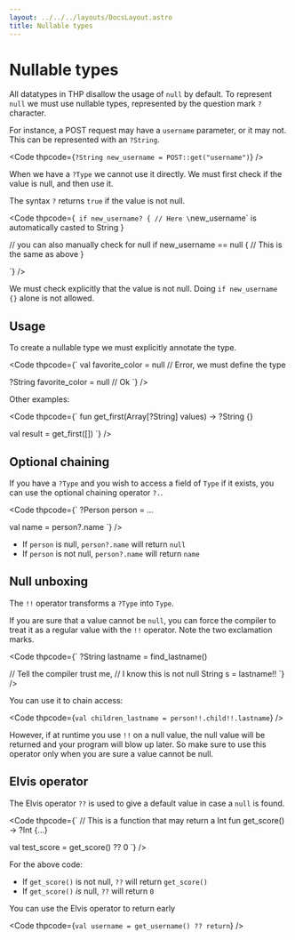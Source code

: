 ```yaml
---
layout: ../../../layouts/DocsLayout.astro
title: Nullable types
---
```


# Nullable types

All datatypes in THP disallow the usage of `null` by default.
To represent `null` we must use nullable types, represented
by the question mark `?` character.

For instance, a POST request may have a `username` parameter,
or it may not. This can be represented with an `?String`.

<Code thpcode={`
?String new_username = POST::get("username")
`} />

When we have a `?Type` we cannot use it directly. We must first
check if the value is null, and then use it.

The syntax `?` returns `true` if the value is not null.

<Code thpcode={`
if new_username?
{
    // Here \`new_username\` is automatically casted to String
}

// you can also manually check for null
if new_username == null
{
    // This is the same as above
}

`} />

We must check explicitly that the value is not null. Doing
`if new_username {}` alone is not allowed.

## Usage

To create a nullable type we must explicitly annotate the type.

<Code thpcode={`
val favorite_color = null      // Error, we must define the type

?String favorite_color = null  // Ok
`} /> 

Other examples:

<Code thpcode={`
fun get_first(Array[?String] values) -> ?String {}

val result = get_first([])
`} />

## Optional chaining

If you have a `?Type` and you wish to access a field of `Type` if it exists,
you can use the optional chaining operator `?.`.

<Code thpcode={`
?Person person = ...

val name = person?.name
`} />

- If `person` is null, `person?.name` will return `null`
- If `person` is not null, `person?.name` will return `name`


## Null unboxing

The `!!` operator transforms a `?Type` into `Type`.

If you are sure that a value cannot be `null`, you can force the
compiler to treat it as a regular value with the `!!` operator.
Note the two exclamation marks.

<Code thpcode={`
?String lastname = find_lastname()

// Tell the compiler trust me,
// I know this is not null
String s = lastname!!
`} />

You can use it to chain access:

<Code thpcode={`
val children_lastname = person!!.child!!.lastname
`} />

However, if at runtime you use `!!` on a null value,
the null value will be returned and your program will
blow up later. So make sure to use this operator
only when you are sure a value cannot be null.


## Elvis operator

The Elvis operator `??` is used to give a default value in case a `null` is found.

<Code thpcode={`
// This is a function that may return a Int
fun get_score() -> ?Int {...}

val test_score = get_score() ?? 0
`} />

For the above code:

- If `get_score()` is not null, `??` will return `get_score()`
- If `get_score()` *is* null, `??` will return `0`

You can use the Elvis operator to return early

<Code thpcode={`
val username = get_username() ?? return
`} />



